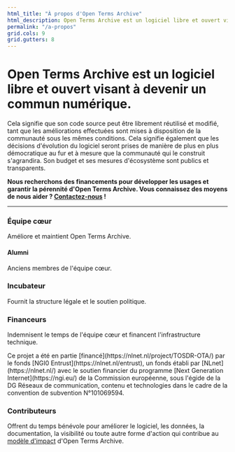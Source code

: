 ```yaml
---
html_title: "À propos d'Open Terms Archive"
html_description: Open Terms Archive est un logiciel libre et ouvert visant à devenir un commun numérique.
permalink: "/a-propos"
grid.cols: 9
grid.gutters: 8
---
```


<div className="text__center">

  # Open Terms Archive est un logiciel libre et ouvert visant à devenir un commun numérique.

  Cela signifie que son code source peut être librement réutilisé et modifié, tant que les améliorations effectuées sont mises à disposition de la communauté sous les mêmes conditions. Cela signifie également que les décisions d'évolution du logiciel seront prises de manière de plus en plus démocratique au fur et à mesure que la communauté qui le construit s'agrandira. Son <Link href="/budget">budget</Link> et ses <Link href="/stats">mesures d'écosystème</Link> sont publics et transparents.

  **Nous recherchons des financements pour développer les usages et garantir la pérennité d'Open Terms Archive. Vous connaissez des moyens de nous aider ? [Contactez-nous](mailto:contact@opentermsarchive.org) !**

  ---

  ### Équipe cœur

  Améliore et maintient Open Terms Archive.

  <Contributors type="core" showInfo="true" thumbnailWidth="88" thumbnailHeight="88" className="mb__XL" marginTop={false} />

  #### Alumni

  Anciens membres de l'équipe cœur.

  <Contributors type="alumnis" showInfo="true" className="mb__2XL" marginTop={false} />

  ### Incubateur

  Fournit la structure légale et le soutien politique.

  <ThumbGallery className="mb__2XL" marginTop={false}>
    <Link href="https://disinfo.quaidorsay.fr" target="_blank" rel="noopener">
        <ThumbGalleryItem src="/images/contributors/ambassadeur-francais-pour-le-numerique.png" width="158" height="80" />
    </Link>
  </ThumbGallery>

  ### Financeurs

  Indemnisent le temps de l'équipe cœur et financent l'infrastructure technique.

  <ThumbGallery small={true} marginTop={false}>
    <ThumbGalleryItem src="/images/contributors/meae.png" width="130" height="117" />
    <ThumbGalleryItem src="/images/contributors/france-relance.png" width="77" height="77" />
    <ThumbGalleryItem src="/images/contributors/nextgen.png" width="220" height="48" />
    <ThumbGalleryItem src="/images/contributors/reset.png" width="101" height="29" />
    <ThumbGalleryItem src="/images/contributors/nlnet.png" width="160" height="120" />
    <ThumbGalleryItem src="/images/contributors/european-commission.png" width="144" height="100" />
    <ThumbGalleryItem src="/images/contributors/dinum.png" width="320" height="80" />
  </ThumbGallery>

  <p className="text__light mb__3XL">Ce projet a été en partie [financé](https://nlnet.nl/project/TOSDR-OTA/) par le fonds [NGI0 Entrust](https://nlnet.nl/entrust), un fonds établi par [NLnet](https://nlnet.nl/) avec le soutien financier du programme [Next Generation Internet](https://ngi.eu/) de la Commission européenne, sous l'égide de la DG Réseaux de communication, contenu et technologies dans le cadre de la convention de subvention N°101069594.</p>

  ### Contributeurs

  Offrent du temps bénévole pour améliorer le logiciel, les données, la documentation, la visibilité ou toute autre forme d'action qui contribue au [modèle d'impact](./impact) d'Open Terms Archive.

  <Contributors type="contributors" />

</div>
